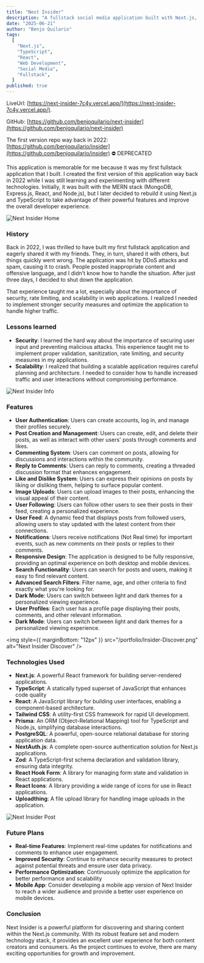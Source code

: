 ---
title: "Next Insider"
description: "A fullstack social media application built with Next.js, TypeScript, and React, designed to connect people, rant and share insights."
date: "2025-06-21"
author: "Benjo Quilario"
tags:
  [
    "Next.js",
    "TypeScript",
    "React",
    "Web Development",
    "Social Media",
    "Fullstack",
  ]
published: true
---

LiveUrl: [https://next-insider-7c4y.vercel.app/](https://next-insider-7c4y.vercel.app/).

GitHub: [https://github.com/benjoquilario/next-insider](https://github.com/benjoquilario/next-insider)

The first version repo way back in 2022: [https://github.com/benjoquilario/insider](https://github.com/benjoquilario/insider) ⛔️ DEPRECATED

This application is memorable for me because it was my first fullstack application that I built. I created the first version of this application way back in 2022 while I was still learning and experimenting with different technologies. Initially, it was built with the MERN stack (MongoDB, Express.js, React, and Node.js), but I later decided to rebuild it using Next.js and TypeScript to take advantage of their powerful features and improve the overall developer experience.

<img src="/portfolio/Home-Insider.png" alt="Next Insider Home" />

### History

Back in 2022, I was thrilled to have built my first fullstack application and eagerly shared it with my friends. They, in turn, shared it with others, but things quickly went wrong. The application was hit by DDoS attacks and spam, causing it to crash. People posted inappropriate content and offensive language, and I didn’t know how to handle the situation. After just three days, I decided to shut down the application.

That experience taught me a lot, especially about the importance of security, rate limiting, and scalability in web applications. I realized I needed to implement stronger security measures and optimize the application to handle higher traffic.

### Lessons learned

- **Security**: I learned the hard way about the importance of securing user input and preventing malicious attacks. This experience taught me to implement proper validation, sanitization, rate limiting, and security measures in my applications.
- **Scalability**: I realized that building a scalable application requires careful planning and architecture. I needed to consider how to handle increased traffic and user interactions without compromising performance.

<img src="/portfolio/Info-Insider.png" alt="Next Insider Info" />

### Features

- **User Authentication**: Users can create accounts, log in, and manage their profiles securely.
- **Post Creation and Management**: Users can create, edit, and delete their posts, as well as interact with other users' posts through comments and likes.
- **Commenting System**: Users can comment on posts, allowing for discussions and interactions within the community.
- **Reply to Comments**: Users can reply to comments, creating a threaded discussion format that enhances engagement.
- **Like and Dislike System**: Users can express their opinions on posts by liking or disliking them, helping to surface popular content.
- **Image Uploads**: Users can upload images to their posts, enhancing the visual appeal of their content.
- **User Following**: Users can follow other users to see their posts in their feed, creating a personalized experience.
- **User Feed**: A dynamic feed that displays posts from followed users, allowing users to stay updated with the latest content from their connections.
- **Notifications**: Users receive notifications (Not Real time) for important events, such as new comments on their posts or replies to their comments.
- **Responsive Design**: The application is designed to be fully responsive, providing an optimal experience on both desktop and mobile devices.
- **Search Functionality**: Users can search for posts and users, making it easy to find relevant content.
- **Advanced Search Filters**: Filter name, age, and other criteria to find exactly what you're looking for.
- **Dark Mode**: Users can switch between light and dark themes for a personalized viewing experience.
- **User Profiles**: Each user has a profile page displaying their posts, comments, and other relevant information.
- **Dark Mode**: Users can switch between light and dark themes for a personalized viewing experience.

<img
  style={{ marginBottom: "12px" }}
  src="/portfolio/Insider-Discover.png"
  alt="Next Insider Discover"
/>

### Technologies Used

- **Next.js**: A powerful React framework for building server-rendered applications.
- **TypeScript**: A statically typed superset of JavaScript that enhances code quality
- **React**: A JavaScript library for building user interfaces, enabling a component-based architecture.
- **Tailwind CSS**: A utility-first CSS framework for rapid UI development.
- **Prisma**: An ORM (Object-Relational Mapping) tool for TypeScript and Node.js, simplifying database interactions.
- **PostgreSQL**: A powerful, open-source relational database for storing application data.
- **NextAuth.js**: A complete open-source authentication solution for Next.js applications.
- **Zod**: A TypeScript-first schema declaration and validation library, ensuring data integrity.
- **React Hook Form**: A library for managing form state and validation in React applications.
- **React Icons**: A library providing a wide range of icons for use in React applications.
- **Uploadthing**: A file upload library for handling image uploads in the application.

<img src="/portfolio/Insider-Post.png" alt="Next Insider Post" />

### Future Plans

- **Real-time Features**: Implement real-time updates for notifications and comments to enhance user engagement.
- **Improved Security**: Continue to enhance security measures to protect against potential threats and ensure user data privacy.
- **Performance Optimization**: Continuously optimize the application for better performance and scalability
- **Mobile App**: Consider developing a mobile app version of Next Insider to reach a wider audience and provide a better user experience on mobile devices.

### Conclusion

Next Insider is a powerful platform for discovering and sharing content within the Next.js community. With its robust feature set and modern technology stack, it provides an excellent user experience for both content creators and consumers. As the project continues to evolve, there are many exciting opportunities for growth and improvement.

